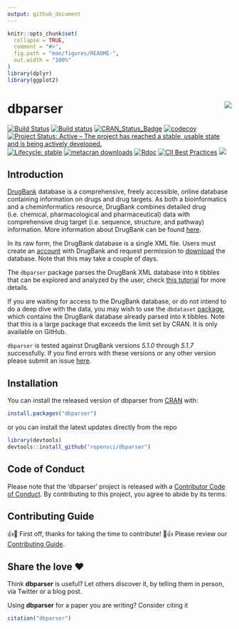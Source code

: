 ```yaml
---
output: github_document
---
```


<!-- README.md is generated from README.Rmd. Please edit attributes file -->

```r
knitr::opts_chunk$set(
  collapse = TRUE,
  comment = "#>",
  fig.path = "man/figures/README-",
  out.width = "100%"
)
library(dplyr)
library(ggplot2)
```
# dbparser <img src="man/figures/logo.png" align="right" />

[![Build Status](https://travis-ci.org/ropensci/dbparser.svg?branch=master)](https://travis-ci.org/ropensci/dbparser) 
[![Build status](https://ci.appveyor.com/api/projects/status/k18sqp55n39f3y5w?svg=true)](https://ci.appveyor.com/project/MohammedFCIS/dbparser)
[![CRAN\_Status\_Badge](http://www.r-pkg.org/badges/version/dbparser)](https://cran.r-project.org/package=dbparser)
[![codecov](https://codecov.io/gh/ropensci/dbparser/branch/master/graph/badge.svg)](https://codecov.io/gh/ropensci/dbparser)
[![Project Status: Active – The project has reached a stable, usable state and is being actively developed.](https://www.repostatus.org/badges/latest/active.svg)](https://www.repostatus.org/#active)
[![Lifecycle: stable](https://img.shields.io/badge/lifecycle-stable-brightgreen.svg)](https://www.tidyverse.org/lifecycle/#stable)
[![metacran downloads](https://cranlogs.r-pkg.org/badges/grand-total/dbparser)](https://cran.r-project.org/package=dbparser)
[![Rdoc](https://www.rdocumentation.org/badges/version/dbparser)](https://www.rdocumentation.org/packages/dbparser)
[![CII Best Practices](https://bestpractices.coreinfrastructure.org/projects/3311/badge)](https://bestpractices.coreinfrastructure.org/projects/3311)
[![](https://badges.ropensci.org/347_status.svg)](https://github.com/ropensci/software-review/issues/347)

## Introduction

[DrugBank](https://www.drugbank.ca/) database is a comprehensive, freely
accessible, online database containing information on drugs and drug
targets. As both a bioinformatics and a cheminformatics resource,
DrugBank combines detailed drug (i.e. chemical, pharmacological and
pharmaceutical) data with comprehensive drug target (i.e. sequence,
structure, and pathway) information. More information about DrugBank can
be found [here](https://www.drugbank.ca/about).

In its raw form, the DrugBank database is a single
XML file. Users must create an [account](https://www.drugbank.ca/public_users/sign_up)
with DrugBank and request permission to [download](https://www.drugbank.ca/releases/latest)
the database. Note that this may take a couple of days.

The `dbparser` package parses the DrugBank XML database into `R` tibbles that can be explored and analyzed by the user, check [this tutorial](https://docs.ropensci.org/dbparser/articles/dbparser.html) for more details.

If you are waiting for access to the DrugBank database, or do not intend to do a deep dive with
the data, you may wish to use the `dbdataset`
[package](https://mohammedfcis.github.io/dbdataset/index.html), which contains
the DrugBank database already parsed into `R` tibbles. Note that this is a large package that
exceeds the limit set by CRAN. It is only available on GitHub.

`dbparser` is tested against DrugBank versions *5.1.0* through *5.1.7*
successfully. If you find errors with these versions or any other
version please submit an issue
[here](https://github.com/ropensci/dbparser/issues).

## Installation

You can install the released version of dbparser from 
[CRAN](https://CRAN.R-project.org) with:

``` r
install.packages("dbparser")
```
or you can install the latest updates directly from the repo

``` r
library(devtools)
devtools::install_github("ropensci/dbparser")
```

## Code of Conduct
Please note that the 'dbparser' project is released with a
  [Contributor Code of Conduct](https://docs.ropensci.org/dbparser/CODE_OF_CONDUCT.html).
  By contributing to this project, you agree to abide by its terms.
  
## Contributing Guide
👍🎉 First off, thanks for taking the time to contribute! 🎉👍
Please review our [Contributing Guide](https://docs.ropensci.org/dbparser/CONTRIBUTING.html).

## Share the love ❤️

Think **dbparser** is useful? Let others discover it, by telling them in person, via Twitter or a blog post.

Using **dbparser** for a paper you are writing? Consider citing it
```r
citation("dbparser")
```
